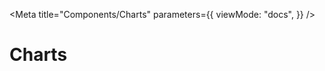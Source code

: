 
<Meta
  title="Components/Charts"
  parameters={{
    viewMode: "docs",
  }}
/>

# Charts

<Story name="Charts">
  <BrowserRouter>
    <BarChart
      data={[
        {
          name: "Page A",
          uv: 4000,
          pv: 2400,
          value: 2400,
        },
        {
          name: "Page B",
          uv: 3000,
          pv: 1398,
          value: 2210,
        },
        {
          name: "Page C",
          uv: 2000,
          pv: 9800,
          value: 2290,
        },
      ]}
    />
  </BrowserRouter>
</Story>
